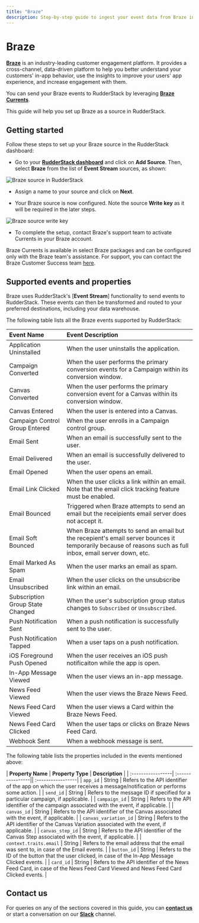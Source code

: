 ```yaml
---
title: "Braze"
description: Step-by-step guide to ingest your event data from Braze into RudderStack.
---
```


# Braze

[**Braze**](https://www.braze.com/) is an industry-leading customer engagement platform. It provides a cross-channel, data-driven platform to help you better understand your customers' in-app behavior, use the insights to improve your users' app experience, and increase engagement with them.

You can send your Braze events to RudderStack by leveraging [**Braze Currents**](https://www.braze.com/docs/user_guide/data_and_analytics/braze_currents/).

This guide will help you set up Braze as a source in RudderStack.

## Getting started

Follow these steps to set up your Braze source in the RudderStack dashboard:

- Go to your [**RudderStack dashboard**](https://app.rudderstack.com/) and click on **Add Source**. Then, select **Braze** from the list of **Event Stream** sources, as shown:

<img src="../assets/event-stream-sources/braze-1.png" alt="Braze source in RudderStack" />

- Assign a name to your source and click on **Next**.

- Your Braze source is now configured. Note the source **Write key** as it will be required in the later steps.

<img src="../assets/event-stream-sources/braze-2.png" alt="Braze source write key" />

- To complete the setup, contact Braze's support team to activate Currents in your Braze account.

<div class="infoBlock">

Braze Currents is available in select Braze packages and can be configured only with the Braze team's assistance. For support, you can contact the Braze Customer Success team <a href="https://www.braze.com/docs/support_contact/">here</a>.
</div>


## Supported events and properties

Braze uses RudderStack's [**Event Stream**] functionality to send events to RudderStack. These events can then be transformed and routed to your preferred destinations, including your data warehouse.

The following table lists all the Braze events supported by RudderStack:

| **Event Name** | **Event Description** |
| :-----------------| :----------------|
| Application Uninstalled | When the user uninstalls the application. |
| Campaign Converted | When the user performs the primary conversion events for a Campaign within its conversion window. |
| Canvas Converted | When the user performs the primary conversion event for a Canvas within its conversion window. | 
| Canvas Entered | When the user is entered into a Canvas. |
| Campaign Control Group Entered | When the user enrolls in a Campaign control group. |
| Email Sent | When an email is successfully sent to the user. | 
| Email Delivered | When an email is successfully delivered to the user. |
| Email Opened | When the user opens an email. |
| Email Link Clicked | When the user clicks a link within an email. Note that the email click tracking feature must be enabled. |
| Email Bounced | Triggered when Braze attempts to send an email but the receipients email server does not accept it. |
| Email Soft Bounced | When Braze attempts to send an email but the recepient's email server bounces it temporarily because of reasons such as full inbox, email server down, etc. |
| Email Marked As Spam | When the user marks an email as spam. |
| Email Unsubscribed | When the user clicks on the unsubscribe link within an email. | 
| Subscription Group State Changed | When the user's subscription group status changes to `Subscribed` or `Unsubscribed`. |
| Push Notification Sent | When a push notification is successfully sent to the user. | 
| Push Notification Tapped | When a user taps on a push notification. | 
| iOS Foreground Push Opened | When the user receives an iOS push notificaiton while the app is open. | 
| In-App Message Viewed | When the user views an in-app message. | 
| News Feed Viewed | When the user views the Braze News Feed. |
| News Feed Card Viewed | When the user views a Card within the Braze News Feed. | 
| News Feed Card Clicked | When the user taps or clicks on Braze News Feed Card. | 
| Webhook Sent | When a webhook message is sent. |

The following table lists the properties included in the events mentioned above:

| **Property Name** | **Property Type** | **Description** |
| :-----------------| :----------------|| :-----------------|
| `app_id` | String | Refers to the API identifier of the app on which the user receives a message/notification or performs some action. |
| `send_id` | String | Refers to the message ID if specified for a particular campaign, if applicable. |
| `campaign_id` | String | Refers to the API identifier of the campaign associated with the event, if applicable. |
| `canvas_id` | String | Refers to the API identifier of the Canvas associated with the event, if applicable. |
| `canvas_variation_id` | String | Refers to the API identifier of the Canvas Variation associated with the event, if applicable. |
| `canvas_step_id` | String | Refers to the API identifier of the Canvas Step associated with the event, if applicable. |
| `context.traits.email` | String | Refers to the email address that the email was sent to, in case of the Email events. |
| `button_id` | String | Refers to the ID of the button that the user clicked, in case of the In-App Message Clicked events. |
| `card_id` | String | Refers to the API identifier of the News Feed Card, in case of the News Feed Card Viewed and News Feed Card Clicked events. |

## Contact us

For queries on any of the sections covered in this guide, you can [**contact us**](mailto:%20docs@rudderstack.com) or start a conversation on our [**Slack**](https://rudderstack.com/join-rudderstack-slack-community) channel.
